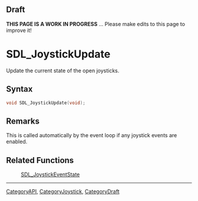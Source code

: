 
== Draft ==


'''THIS PAGE IS A WORK IN PROGRESS''' ... Please make edits to this page to improve it!


= SDL_JoystickUpdate =

Update the current state of the open joysticks.

== Syntax ==

<syntaxhighlight lang='c'>
void SDL_JoystickUpdate(void);
</syntaxhighlight>

== Remarks ==

This is called automatically by the event loop if any joystick events are
enabled.

== Related Functions ==

:[[SDL_JoystickEventState]]

----
[[CategoryAPI]], [[CategoryJoystick]], [[CategoryDraft]]


